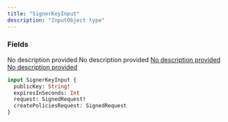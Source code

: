 ```yaml
---
title: "SignerKeyInput"
description: "InputObject type"
---
```


### Fields

<ResponseField name="publicKey" type="String!" required>
  No description provided
</ResponseField>

<ResponseField name="expiresInSeconds" type="Int">
  No description provided
</ResponseField>

<a href="/api-reference/types/signedrequest">
  <ResponseField name="request" type="SignedRequest!" required>
    No description provided
  </ResponseField>
</a>

<a href="/api-reference/types/signedrequest">
  <ResponseField name="createPoliciesRequest" type="SignedRequest">
    No description provided
  </ResponseField>
</a>


```graphql SignerKeyInput
input SignerKeyInput {
  publicKey: String!
  expiresInSeconds: Int
  request: SignedRequest!
  createPoliciesRequest: SignedRequest
}
```
